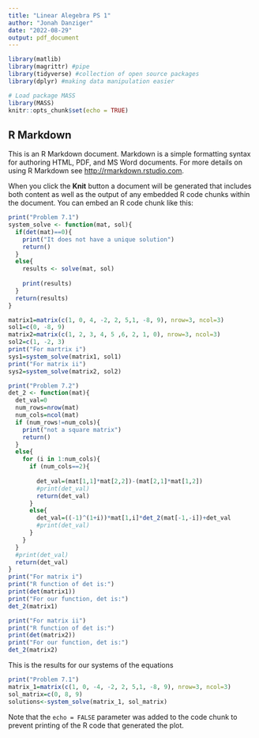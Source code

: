 ```yaml
---
title: "Linear Alegebra PS 1"
author: "Jonah Danziger"
date: "2022-08-29"
output: pdf_document
---
```


```r
library(matlib)
library(magrittr) #pipe
library(tidyverse) #collection of open source packages
library(dplyr) #making data manipulation easier

# Load package MASS
library(MASS)
knitr::opts_chunk$set(echo = TRUE)
```

## R Markdown

This is an R Markdown document. Markdown is a simple formatting syntax for authoring HTML, PDF, and MS Word documents. For more details on using R Markdown see <http://rmarkdown.rstudio.com>.

When you click the **Knit** button a document will be generated that includes both content as well as the output of any embedded R code chunks within the document. You can embed an R code chunk like this:

```r
print("Problem 7.1")
system_solve <- function(mat, sol){
  if(det(mat)==0){
    print("It does not have a unique solution")
    return()
  }
  else{ 
    results <- solve(mat, sol)
    
    print(results)
  }
  return(results)
}
```

```r
matrix1=matrix(c(1, 0, 4, -2, 2, 5,1, -8, 9), nrow=3, ncol=3)
sol1=c(0, -8, 9)
matrix2=matrix(c(1, 2, 3, 4, 5 ,6, 2, 1, 0), nrow=3, ncol=3)
sol2=c(1, -2, 3)
print("For martrix i")
sys1=system_solve(matrix1, sol1)
print("For matrix ii")
sys2=system_solve(matrix2, sol2)
```


```r
print("Problem 7.2")
det_2 <- function(mat){
  det_val=0
  num_rows=nrow(mat)
  num_cols=ncol(mat)
  if (num_rows!=num_cols){
    print("not a square matrix")
    return()
  }
  else{
    for (i in 1:num_cols){
      if (num_cols==2){
      
        det_val=(mat[1,1]*mat[2,2])-(mat[2,1]*mat[1,2])
        #print(det_val)
        return(det_val)
      }
      else{
        det_val=((-1)^(1+i))*mat[1,i]*det_2(mat[-1,-i])+det_val
        #print(det_val)
      }
    }
  }
  #print(det_val)
  return(det_val)
}
print("For matrix i")
print("R function of det is:")
print(det(matrix1))
print("For our function, det is:")
det_2(matrix1)

print("For matrix ii")
print("R function of det is:")
print(det(matrix2))
print("For our function, det is:")
det_2(matrix2)
```


This is the results for our systems of the equations
```r
print("Problem 7.1")
matrix_1=matrix(c(1, 0, -4, -2, 2, 5,1, -8, 9), nrow=3, ncol=3)
sol_matrix=c(0, 8, 9)
solutions<-system_solve(matrix_1, sol_matrix)
```

Note that the `echo = FALSE` parameter was added to the code chunk to prevent printing of the R code that generated the plot.

